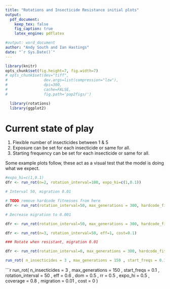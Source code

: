 ```yaml
---
title: "Rotations and Insecticide Resistance initial plots"
output:
  pdf_document:
    keep_tex: false
    fig_caption: true
    latex_engine: pdflatex

#output: word_document
author: "Andy South and Ian Hastings"
date: "`r Sys.Date()`"
---
```


```r

library(knitr)
opts_chunk$set(fig.height=7, fig.width=7)
# opts_chunk$set(dev="tiff",
#                dev.args=list(compression="lzw"),
#                dpi=300,
#                cache=FALSE,
#                fig.path='pap2figs/')
```

```r
  library(rotations)
  library(ggplot2)
```

# Current state of play

1. Flexible number of insecticides between 1 & 5
1. Exposure can be set for each insecticide or same for all.
1. Starting frequency can be set for each insecticide or same for all.

Some example plots follow, these act as a visual test that the model is doing what we expect.


```r

#expo_hi=c(1,0.1)
dfr <- run_rot(n=2, rotation_interval=100, expo_hi=c(1,0.1))

```


```r

# Interval 50, migration 0.01

# TODO remove hardcode fitnesses from here
dfr <- run_rot(rotation_interval=50, max_generations = 300, hardcode_fitness = TRUE, same_insecticides =TRUE, migration=0.01)

```


```r

# Decrease migration to 0.001

dfr <- run_rot(rotation_interval=50, max_generations = 300, hardcode_fitness = TRUE, same_insecticides =TRUE, migration=0.001)

```

```r
dfr <- run_rot(n=3, rotation_interval=50, eff=1, cost=0.1)
```

```r

### Rotate when resistant, migration 0.01

dfr <- run_rot(rotation_interval=0, max_generations = 300, hardcode_fitness = TRUE, same_insecticides =TRUE, expo_hi=0.5, migration=0.01)

```

```r

run_rot( n_insecticides = 3 , max_generations = 150 , start_freqs = 0.1 , rotation_interval = 50 , eff = 0.6 , dom = 0.5 , rr = 0.5 , expo_hi = 0.5 , coverage = 0.8 , migration = 0.01 , cost = 0.1 )

```

```r

run_rot( n_insecticides = 3 , max_generations = 150 , start_freqs = 0.1 , rotation_interval = 50 , eff = 0.6 , dom = 0.5 , rr = 0.5 , expo_hi = 0.5 , coverage = 0.8 , migration = 0.01 , cost = 0 )
